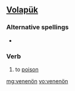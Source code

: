 ==[[Volapük]]==

===Alternative spellings===
* {{l|vo|venenoyn}}

===Verb===
{{infl|vo|verb}}

# to [[poison]]

[[mg:venenön]]
[[vo:venenön]]